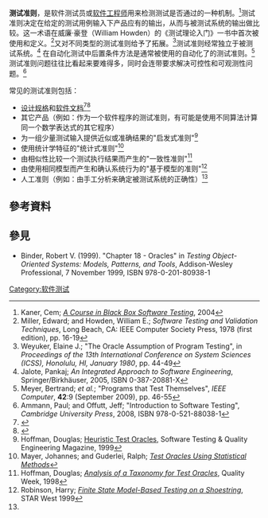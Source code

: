 '''测试准则'''，是软件测试员或[[软件工程师|软件工程师]]用来检测测试是否通过的一种机制。<ref>Kaner, Cem; [http://www.testingeducation.org/k04/OracleExamples.htm ''A Course in Black Box Software Testing''], 2004</ref>测试准则决定在给定的测试用例输入下产品应有的输出，从而与被测试系统的输出做比较。这一术语在威廉·豪登（William Howden）的《测试理论入门》一书中首次被使用和定义。<ref>Miller, Edward; and Howden, William E.; ''Software Testing and Validation Techniques'', Long Beach, CA: IEEE Computer Society Press, 1978 (first edition), pp. 16-19</ref>{{link-en|艾琳·韋約克|Elaine Weyuker}}又对不同类型的测试准则给予了拓展。<ref>Weyuker, Elaine J.; "The Oracle Assumption of Program Testing", in ''Proceedings of the 13th International Conference on System Sciences (ICSS), Honolulu, HI, January 1980'', pp. 44-49</ref>测试准则经常独立于被测试系统。<ref name="038720881X">Jalote, Pankaj; ''An Integrated Approach to Software Engineering'', Springer/Birkhäuser, 2005, ISBN 0-387-20881-X</ref> 在自动化测试中后置条件方法是通常被使用的自动化了的测试准则。<ref>Meyer, Bertrand; ''et al.''; "Programs that Test Themselves", ''IEEE Computer'', '''42''':9 (September 2009), pp. 46-55</ref>测试准则问题往往比看起来要难得多，同时会连带要求解决可控性和可观测性问题。<ref name="ammann-intro">Ammann, Paul; and Offutt, Jeff; "Introduction to Software Testing", ''Cambridge University Press'', 2008, ISBN 978-0-521-88038-1</ref>

常见的测试准则包括：
* [[设计规格|设计规格]]和[[软件文档|软件文档]]<ref>{{cite thesis | last = Peters | first = Dennis K. | id = {{citeseerx|10.1.1.69.4331}} | title = Generating a Test Oracle from Program Documentation | publisher = McMaster University | degree = M. Eng. | year = 1995 }}</ref><ref>{{cite conference | last1 = Peters | first1 = Dennis K. | last2 = Parnas | first2 = David L. | url = http://www.engr.mun.ca/~dpeters/papers/issta.pdf | title = Generating a Test Oracle from Program Documentation | booktitle = Proceedings of the 1994 International Symposium on Software Testing and Analysis | conference = ISSTA | publisher = ACM Press | pages = 58–65 }}</ref>
* 其它产品（例如：作为一个软件程序的测试准则，有可能是使用不同算法计算同一个数学表达式的其它程序）
* 为一组少量测试输入提供近似或准确结果的"启发式准则"<ref>Hoffman, Douglas; [http://www.softwarequalitymethods.com/Papers/STQE%20Heuristic.pdf Heuristic Test Oracles], Software Testing & Quality Engineering Magazine, 1999</ref>
* 使用统计学特征的"统计式准则"<ref>Mayer, Johannes; and Guderlei, Ralph; [http://www.mathematik.uni-ulm.de/sai/mayer/publications/oracles.pdf ''Test Oracles Using Statistical Methods'']</ref>
* 由相似性比较一个测试执行结果而产生的"一致性准则"<ref>Hoffman, Douglas; [http://www.softwarequalitymethods.com/Papers/OracleTax.pdf ''Analysis of a Taxonomy for Test Oracles''], Quality Week, 1998</ref>
* 由使用相同模型而产生和确认系统行为的"基于模型的准则"<ref>Robinson, Harry; [http://www.geocities.com/model_based_testing/shoestring.htm ''Finite State Model-Based Testing on a Shoestring''], STAR West 1999</ref>
* 人工准则（例如：由手工分析来确定被测试系统的正确性）<ref name="ammann-intro" />

==參考資料==
{{reflist}}

==參見==
* Binder, Robert V. (1999). "Chapter 18 - Oracles" in ''Testing Object-Oriented Systems: Models, Patterns, and Tools'', Addison-Wesley Professional, 7 November 1999, ISBN 978-0-201-80938-1

[[Category:软件测试|Category:软件测试]]